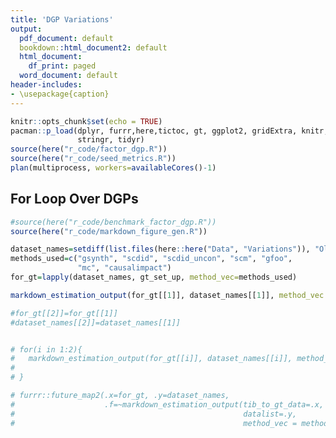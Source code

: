 ```yaml
---
title: 'DGP Variations'
output:
  pdf_document: default
  bookdown::html_document2: default
  html_document:
    df_print: paged
  word_document: default
header-includes:
- \usepackage{caption}
---
```


```r
knitr::opts_chunk$set(echo = TRUE)
pacman::p_load(dplyr, furrr,here,tictoc, gt, ggplot2, gridExtra, knitr,
               stringr, tidyr)
source(here("r_code/factor_dgp.R"))
source(here("r_code/seed_metrics.R"))
plan(multiprocess, workers=availableCores()-1)
```


## For Loop Over DGPs

```r
#source(here("r_code/benchmark_factor_dgp.R"))
source(here("r_code/markdown_figure_gen.R"))

dataset_names=setdiff(list.files(here::here("Data", "Variations")), "Old")
methods_used=c("gsynth", "scdid", "scdid_uncon", "scm", "gfoo",
               "mc", "causalimpact")
for_gt=lapply(dataset_names, gt_set_up, method_vec=methods_used)

markdown_estimation_output(for_gt[[1]], dataset_names[[1]], method_vec = methods_used)

#for_gt[[2]]=for_gt[[1]]
#dataset_names[[2]]=dataset_names[[1]]


# for(i in 1:2){
#   markdown_estimation_output(for_gt[[i]], dataset_names[[i]], method_vec = methods_used)
# 
# }

# furrr::future_map2(.x=for_gt, .y=dataset_names,
#                    .f=~markdown_estimation_output(tib_to_gt_data=.x,
#                                                   datalist=.y,
#                                                   method_vec = methods_used))


```


